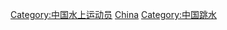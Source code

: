 {{Catnav|頁面分類|人物|職業|各职业中国人|中国运动员}}
{{Catnav|頁面分類|人物|各國人物|各国运动员|中国运动员}}
{{Catnav|頁面分類|人物|各職業人物|运动员|跳水运动员}}
{{Catnav|頁面分類|...|水上运动|跳水|跳水运动员}}
{{Commonscat|Divers from China}}

[[Category:中国水上运动员|Category:中国水上运动员]]
[[Category:各國跳水運動員|China]]
[[Category:中国跳水|Category:中国跳水]]